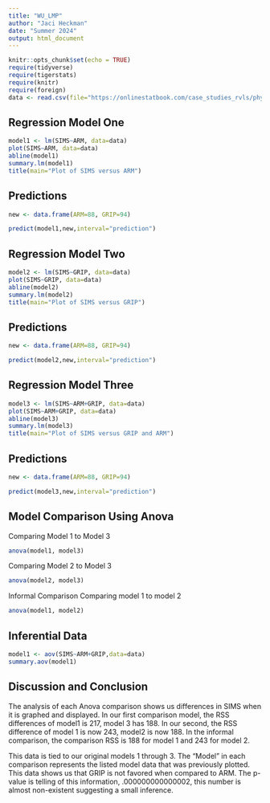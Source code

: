 ```yaml
---
title: "WU_LMP"
author: "Jaci Heckman"
date: "Summer 2024"
output: html_document
---
```


```r
knitr::opts_chunk$set(echo = TRUE)
require(tidyverse)
require(tigerstats)
require(knitr)
require(foreign)
data <- read.csv(file="https://onlinestatbook.com/case_studies_rvls/physical_strength/data.txt",sep="",header=TRUE)
```

## Regression Model One

```r
model1 <- lm(SIMS~ARM, data=data)
plot(SIMS~ARM, data=data)
abline(model1)
summary.lm(model1)
title(main="Plot of SIMS versus ARM")
```


## Predictions

```r
new <- data.frame(ARM=88, GRIP=94)
```

```r
predict(model1,new,interval="prediction")
```
  
## Regression Model Two

```r
model2 <- lm(SIMS~GRIP, data=data)
plot(SIMS~GRIP, data=data)
abline(model2)
summary.lm(model2)
title(main="Plot of SIMS versus GRIP")
```


## Predictions

```r
new <- data.frame(ARM=88, GRIP=94)
```

```r
predict(model2,new,interval="prediction")
```

## Regression Model Three

```r
model3 <- lm(SIMS~ARM+GRIP, data=data)
plot(SIMS~ARM+GRIP, data=data)
abline(model3)
summary.lm(model3)
title(main="Plot of SIMS versus GRIP and ARM")
```

## Predictions

```r
new <- data.frame(ARM=88, GRIP=94)
```

```r
predict(model3,new,interval="prediction")
```



## Model Comparison Using Anova
  
Comparing Model 1 to Model 3
```r
anova(model1, model3)
```
  
Comparing Model 2 to Model 3  
```r
anova(model2, model3)
```

Informal Comparison
Comparing model 1 to model 2
```r
anova(model1, model2)
```


## Inferential Data

```r
model1 <- aov(SIMS~ARM+GRIP,data=data)
summary.aov(model1)
```

## Discussion and Conclusion

  The analysis of each Anova comparison shows us differences in SIMS when it is graphed and displayed. In our first comparison model, the RSS differences of model1 is 217, model 3 has 188. In our second, the RSS difference of model 1 is now 243, model2 is now 188. In the informal comparison, the comparison RSS is 188 for model 1 and 243 for model 2. 
  
  This data is tied to our original models 1 through 3. The "Model" in each comparison represents the listed model data that was previously plotted. This data shows us that GRIP is not favored when compared to ARM. The p-value is telling of this information, .000000000000002, this number is almost non-existent suggesting a small inference. 

